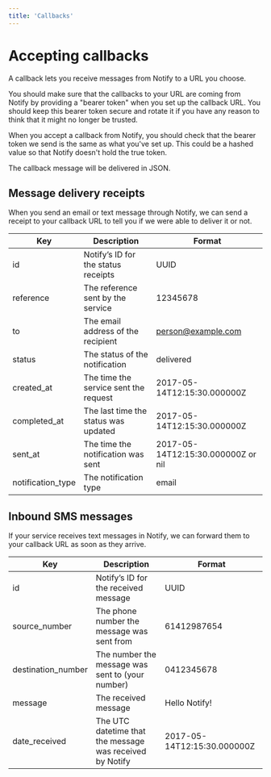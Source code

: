 ```yaml
---
title: 'Callbacks'
---
```



# Accepting callbacks

A callback lets you receive messages from Notify to a URL you choose.

You should make sure that the callbacks to your URL are coming from Notify by 
providing a "bearer token" when you set up the callback URL.
You should keep this bearer token secure and rotate it if you have any reason
to think that it might no longer be trusted.

When you accept a callback from Notify, you should check that the bearer token
we send is the same as what you've set up. This could be a hashed value so
that Notify doesn't hold the true token.

The callback message will be delivered in JSON.

<Contents />

## Message delivery receipts

When you send an email or text message through Notify, we can send a receipt to your callback URL to tell you if we were able to deliver it or not.


| Key               | Description                           | Format                                                                |
|-------------------|---------------------------------------|-----------------------------------------------------------------------|
| id                | Notify’s ID for the status receipts   | UUID                                                                  |
| reference         | The reference sent by the service     | 12345678                                                              |
| to                | The email address of the recipient    | person@example.com                                                    |
| status            | The status of the notification        | delivered | permanent-failure | temporary-failure | technical-failure |
| created_at        | The time the service sent the request | 2017-05-14T12:15:30.000000Z                                           |
| completed_at      | The last time the status was updated  | 2017-05-14T12:15:30.000000Z                                           |
| sent_at           | The time the notification was sent    | 2017-05-14T12:15:30.000000Z or nil                                    |
| notification_type | The notification type                 | email | sms                                                           |

## Inbound SMS messages

If your service receives text messages in Notify, we can forward them to your callback URL as soon as they arrive.

| Key                | Description                                              | Format                      |
|--------------------|----------------------------------------------------------|-----------------------------|
| id                 | Notify’s ID for the received message                     | UUID                        |
| source_number      | The phone number the message was sent from               | 61412987654                 |
| destination_number | The number the message was sent to (your number)         | 0412345678                  |
| message            | The received message                                     | Hello Notify!               |
| date_received      | The UTC datetime that the message was received by Notify | 2017-05-14T12:15:30.000000Z |

